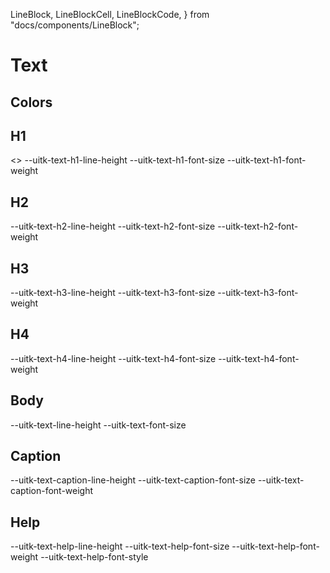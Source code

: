   LineBlock,
  LineBlockCell,
  LineBlockCode,
} from "docs/components/LineBlock";


<Meta title="Documentation/Styles and Theming/Characteristics/Text" />

# Text

## Colors

<Canvas>
  <Story name="Colors">
    <DocGrid>
      <ColorBlock colorVar="--uitk-text-primary-color" />
      <ColorBlock colorVar="--uitk-text-primary-color-disabled" />
      <ColorBlock colorVar="--uitk-text-secondary-color" />
      <ColorBlock colorVar="--uitk-text-secondary-color-disabled" />
      <ColorBlock colorVar="--uitk-text-link-foreground-hover" />
      <ColorBlock colorVar="--uitk-text-background" />
      <ColorBlock colorVar="--uitk-text-background-hover" />
      <ColorBlock colorVar="--uitk-text-background-selected" />
    </DocGrid>
  </Story>
</Canvas>

## H1

<Canvas>
  <Story name="H1">
    <>
      <TextBlock
        lineHeight="--uitk-text-h1-line-height"
        fontSize="--uitk-text-h1-font-size"
        fontWeight="--uitk-text-h1-font-weight"
      />
      <DocGrid textExample={true}>
        <BlankBlockCell />
        <BlankBlockCode>--uitk-text-h1-line-height</BlankBlockCode>
        <BlankBlockCell />
        <BlankBlockCode>--uitk-text-h1-font-size</BlankBlockCode>
        <BlankBlockCell />
        <BlankBlockCode>--uitk-text-h1-font-weight</BlankBlockCode>
      </DocGrid>
    </>
  </Story>
</Canvas>

## H2

<Canvas>
  <Story name="H2">
    <TextBlock
      lineHeight="--uitk-text-h2-line-height"
      fontSize="--uitk-text-h2-font-size"
      fontWeight="--uitk-text-h2-font-weight"
    />
    <DocGrid textExample={true}>
      <BlankBlockCell />
      <BlankBlockCode>--uitk-text-h2-line-height</BlankBlockCode>
      <BlankBlockCell />
      <BlankBlockCode>--uitk-text-h2-font-size</BlankBlockCode>
      <BlankBlockCell />
      <BlankBlockCode>--uitk-text-h2-font-weight</BlankBlockCode>
    </DocGrid>
  </Story>
</Canvas>

## H3

<Canvas>
  <Story name="H3">
    <TextBlock
      lineHeight="--uitk-text-h3-line-height"
      fontSize="--uitk-text-h3-font-size"
      fontWeight="--uitk-text-h3-font-weight"
    />
    <DocGrid textExample={true}>
      <BlankBlockCell />
      <BlankBlockCode>--uitk-text-h3-line-height</BlankBlockCode>
      <BlankBlockCell />
      <BlankBlockCode>--uitk-text-h3-font-size</BlankBlockCode>
      <BlankBlockCell />
      <BlankBlockCode>--uitk-text-h3-font-weight</BlankBlockCode>
    </DocGrid>
  </Story>
</Canvas>

## H4

<Canvas>
  <Story name="H4">
    <TextBlock
      lineHeight="--uitk-text-h4-line-height"
      fontSize="--uitk-text-h4-font-size"
      fontWeight="--uitk-text-h4-font-weight"
    />
    <DocGrid textExample={true}>
      <BlankBlockCell />
      <BlankBlockCode>--uitk-text-h4-line-height</BlankBlockCode>
      <BlankBlockCell />
      <BlankBlockCode>--uitk-text-h4-font-size</BlankBlockCode>
      <BlankBlockCell />
      <BlankBlockCode>--uitk-text-h4-font-weight</BlankBlockCode>
    </DocGrid>
  </Story>
</Canvas>

## Body

<Canvas>
  <Story name="Body">
    <TextBlock
      lineHeight="--uitk-text-line-height"
      fontSize="--uitk-text-font-size"
    />
    <DocGrid textExample={true}>
      <BlankBlockCell />
      <BlankBlockCode>--uitk-text-line-height</BlankBlockCode>
      <BlankBlockCell />
      <BlankBlockCode>--uitk-text-font-size</BlankBlockCode>
    </DocGrid>
  </Story>
</Canvas>

## Caption

<Canvas>
  <Story name="Caption">
    <TextBlock
      lineHeight="--uitk-text-caption-line-height"
      fontSize="--uitk-text-caption-font-size"
      fontWeight="--uitk-text-caption-font-weight"
    />
    <DocGrid textExample={true}>
      <BlankBlockCell />
      <BlankBlockCode>--uitk-text-caption-line-height</BlankBlockCode>
      <BlankBlockCell />
      <BlankBlockCode>--uitk-text-caption-font-size</BlankBlockCode>
      <BlankBlockCell />
      <BlankBlockCode>--uitk-text-caption-font-weight</BlankBlockCode>
    </DocGrid>
  </Story>
</Canvas>

## Help

<Canvas>
  <Story name="Help">
    <TextBlock
      lineHeight="--uitk-text-help-line-height"
      fontSize="--uitk-text-help-font-size"
      fontStyle="--uitk-text-help-font-style"
      fontWeight="--uitk-text-help-font-weight"
    />
    <DocGrid textExample={true}>
      <BlankBlockCell />
      <BlankBlockCode>--uitk-text-help-line-height</BlankBlockCode>
      <BlankBlockCell />
      <BlankBlockCode>--uitk-text-help-font-size</BlankBlockCode>
      <BlankBlockCell />
      <BlankBlockCode>--uitk-text-help-font-weight</BlankBlockCode>
      <BlankBlockCell />
      <BlankBlockCode>--uitk-text-help-font-style</BlankBlockCode>
    </DocGrid>
  </Story>
</Canvas>
